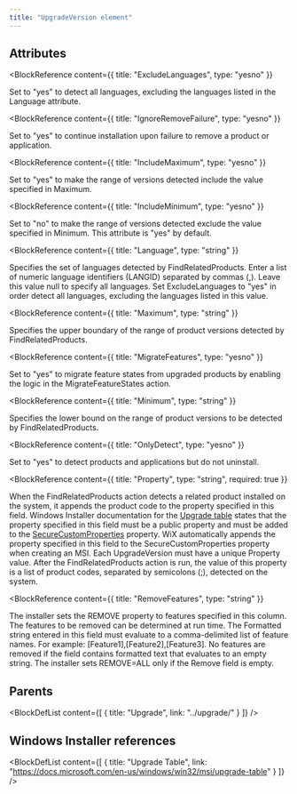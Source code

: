 ```yaml
---
title: "UpgradeVersion element"
---
```






## Attributes

<BlockWrapper>

  <BlockReference
    content={{
      title: "ExcludeLanguages",
      type: "yesno"
    }}
  >
  Set to "yes" to detect all languages, excluding the languages listed in the Language attribute.
  </BlockReference>

  <BlockReference
    content={{
      title: "IgnoreRemoveFailure",
      type: "yesno"
    }}
  >
  Set to "yes" to continue installation upon failure to remove a product or application.
  </BlockReference>

  <BlockReference
    content={{
      title: "IncludeMaximum",
      type: "yesno"
    }}
  >
  Set to "yes" to make the range of versions detected include the value specified in Maximum.
  </BlockReference>

  <BlockReference
    content={{
      title: "IncludeMinimum",
      type: "yesno"
    }}
  >
  Set to "no" to make the range of versions detected exclude the value specified in Minimum. This attribute is "yes" by default.
  </BlockReference>

  <BlockReference
    content={{
      title: "Language",
      type: "string"
    }}
  >
  Specifies the set of languages detected by FindRelatedProducts. Enter a list of numeric language identifiers (LANGID) separated by commas (,). Leave this value null to specify all languages. Set ExcludeLanguages to "yes" in order detect all languages, excluding the languages listed in this value.
  </BlockReference>

  <BlockReference
    content={{
      title: "Maximum",
      type: "string"
    }}
  >
  Specifies the upper boundary of the range of product versions detected by FindRelatedProducts.
  </BlockReference>

  <BlockReference
    content={{
      title: "MigrateFeatures",
      type: "yesno"
    }}
  >
  Set to "yes" to migrate feature states from upgraded products by enabling the logic in the MigrateFeatureStates action.
  </BlockReference>

  <BlockReference
    content={{
      title: "Minimum",
      type: "string"
    }}
  >
  Specifies the lower bound on the range of product versions to be detected by FindRelatedProducts.
  </BlockReference>

  <BlockReference
    content={{
      title: "OnlyDetect",
      type: "yesno"
    }}
  >
  Set to "yes" to detect products and applications but do not uninstall.
  </BlockReference>

  <BlockReference
    content={{
      title: "Property",
      type: "string",
      required: true
    }}
  >
  When the FindRelatedProducts action detects a related product installed on the system, it appends the product code to the property specified in this field. Windows Installer documentation for the [Upgrade table](https://learn.microsoft.com/en-us/windows/win32/msi/upgrade-table) states that the property specified in this field must be a public property and must be added to the [SecureCustomProperties](http://msdn.microsoft.com/library/aa371571.aspx) property. WiX automatically appends the property specified in this field to the SecureCustomProperties property when creating an MSI. Each UpgradeVersion must have a unique Property value. After the FindRelatedProducts action is run, the value of this property is a list of product codes, separated by semicolons (;), detected on the system.
  </BlockReference>

  <BlockReference
    content={{
      title: "RemoveFeatures",
      type: "string"
    }}
  >
  The installer sets the REMOVE property to features specified in this column. The features to be removed can be determined at run time. The Formatted string entered in this field must evaluate to a comma-delimited list of feature names. For example: [Feature1],[Feature2],[Feature3]. No features are removed if the field contains formatted text that evaluates to an empty string. The installer sets REMOVE=ALL only if the Remove field is empty.
  </BlockReference>

</BlockWrapper>


## Parents

<BlockDefList content={[
    {
      title: "Upgrade",
      link: "../upgrade/"
    }
  ]}
/>

## Windows Installer references

<BlockDefList content={[
    {
      title: "Upgrade Table",
      link: "https://docs.microsoft.com/en-us/windows/win32/msi/upgrade-table"
    }
  ]}
/>
